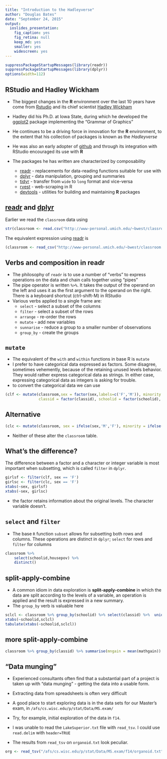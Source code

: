 ```yaml
---
title: "Introduction to the Hadleyverse"
author: "Douglas Bates"
date: "September 24, 2015"
output: 
  ioslides_presentation:
    fig_caption: yes
    fig_retina: null
    keep_md: yes
    smaller: yes
    widescreen: yes
---
```

```r
suppressPackageStartupMessages(library(readr))
suppressPackageStartupMessages(library(dplyr))
options(width=112)
```

## RStudio and Hadley Wickham

- The biggest changes in the __R__ environment over the last 10 years have come from [Rstudio](http://rstudio.com)
  and its chief scientist [Hadley Wickham](https://github.com/hadley)

- Hadley did his Ph.D. at Iowa State, during which he developed the [ggplot2](https://github.com/hadley/ggplot2) package implementing the "Grammar of Graphics"

- He continues to be a driving force in innovation for the __R__ environment, to the extent that his collection of packages is known as the _Hadleyverse_

- He was also an early adopter of [github](https://github.com) and through its integration with RStudio encouraged its use with __R__

- The packages he has written are characterized by composability
    * [readr](http://github.com/hadley/readr) - replacements for data-reading functions suitable for use with 
    * [dplyr](https://github.com/hadley/dplyr) - data manipulation, grouping and summaries
    * [tidyr](https://github.com/hadley/tidyr) - transfer from `wide` to `long` format and vice-versa
    * [rvest](https://github.com/hadley/rvest) - web-scraping in R
    * [devtools](https://github.com/hadley/devtools) - utilities for building and maintaining __R__ packages

## [readr](http://github.com/hadley/readr) and [dplyr](https://github.com/hadley/dplyr)

Earlier we read the `classroom` data using
```r
str(classroom <- read.csv("http://www-personal.umich.edu/~bwest/classroom.csv"))
```
The equivalent expression using  [readr](http://github.com/hadley/readr) is
```r
(classroom <- read_csv("http://www-personal.umich.edu/~bwest/classroom.csv"))
```

## Verbs and composition in readr

- The philosophy of `readr` is to use a number of "verbs" to express operations on the data and chain calls together using "pipes"
- The pipe operator is written `%>%`.  It takes the output of the operand on the left and uses it as the first argument to the operand on the right.  There is a keyboard shortcut (ctrl-shift-M) in RStudio
- Various verbs applied to a single frame are:
    * `select` - select a subset of the columns
    * `filter` - select a subset of the rows
    * `arrange` - re-order the rows
    * `mutate` - add new variables
    * `sunnarise` - reduce a group to a smaller number of observations
    * `group_by` - create the groups

## `mutate`

- The equivalent of the `with` and `within` functions in base R is `mutate`
- I prefer to have categorical data expressed as factors.  Some disagree, sometimes vehemently, because of the retaining unused levels behavior.  They would rather express categorical data as strings.  In either case, expressing categorical data as integers is asking for trouble.
- to convert the categorical data we can use
```r
(clf <- mutate(classroom,sex = factor(sex,labels=c('F','M')), minority = factor(minority,labels=c('N','Y')),
               classid = factor(classid), schoolid = factor(schoolid), childid = NULL))
```

## Alternative
```r
(clc <- mutate(classroom, sex = ifelse(sex,'M','F'), minority = ifelse(minority,'Y','N'), childid = NULL))
```

- Neither of these alter the `classroom` table.

## What's the difference?

The difference between a factor and a character or integer variable is most important when subsetting, which is called `filter` in `dplyr`.
```r
girlsf <- filter(clf, sex == 'F')
girlsc <- filter(clc, sex == 'F')
xtabs(~sex, girlsf)
xtabs(~sex, girlsc)
```
- the factor retains information about the original levels.  The character variable doesn't.


## `select` and `filter`

- The base `R` function `subset` allows for subsetting both rows and columns.  These operations are distinct in `dplyr`; `select` for rows and `filter` for columns

```r
classroom %>% 
    select(schoolid,housepov) %>% 
    distinct()
```

## split-apply-combine
- A common idiom in data exploration is __split-apply-combine__ in which the data are split according to the levels of a variable, an operation is applied and the result is expressed in a new summary.
- The `group_by` verb is valuable here
```r
sclcl <- classroom %>% group_by(schoolid) %>% select(classid) %>%  unique()
xtabs(~schoolid,sclcl)
tabulate(xtabs(~schoolid,sclcl))
```

## more split-apply-combine
```r
classroom %>% group_by(classid) %>% summarise(mngain = mean(mathgain))
```

## "Data munging"

- Experienced consultants often find that a substantial part of a project is taken up with "data munging" - getting the data into a usable form.

- Extracting data from spreadsheets is often very difficult

- A good place to start exploring data is in the data sets for our Master's exam, in `/afs/cs.wisc.edu/p/stat/Data/MS.exam/`

- Try, for example, initial exploration of the data in `f14`.

- I was unable to read the `LakeSuperior.txt` file with `read_tsv`.  I could use `read.delim` with `header=TRUE`

- The results from `read_tsv` on `organoid.txt` look peculiar.
```r
org <- read_tsv("/afs/cs.wisc.edu/p/stat/Data/MS.exam/f14/organoid.txt")
```

